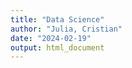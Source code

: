 ```yaml
---
title: "Data Science"
author: "Julia, Cristian"
date: "2024-02-19"
output: html_document
---
```


```r

```

